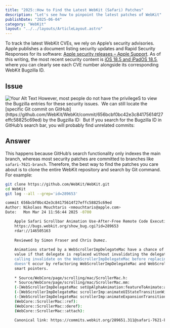```yaml
---
title: "2025::How to Find the Latest WebKit (Safari) Patches"
description: "Let's see how to pinpoint the latest patches of WebKit"
publishDate: "2025-06-04"
category: "WebKit"
layout: "../../layouts/ArticleLayout.astro"
---
```


To track the latest WebKit CVEs, we rely on Apple’s security advisories. Apple publishes a document listing security updates and Rapid Security Responses for its software: [Apple security releases – Apple Support](https://support.apple.com/en-us/100100). As of this writing, the most recent security content is [iOS 18.5 and iPadOS 18.5](https://support.apple.com/en-us/122404), where you can clearly see each CVE number alongside its corresponding WebKit Bugzilla ID.

## Issue

<Image src="./0.png" alt="Your Alt Text" />
However, most people do not have the privilegeS to view the Bugzilla entries for these security issues.
<Image src="./1.png" alt='' />
We can still locate the [specific Git commit on GitHub](https://github.com/WebKit/WebKit/commit/656bcbf0bc42e3c84175614f27effc58825c69ed) by the Bugzilla ID:
<Image src="./2.png" alt='' />
But If you search for the Bugzilla ID in GitHub’s search bar, you will probably find unrelated commits:
<Image src="./3.png" alt='' />

## Answer

This happens because GitHub’s search functionality only indexes the main branch, whereas most security patches are committed to branches like `safari-7621-branch`. Therefore, the best way to find the patches you care about is to clone the entire WebKit repository and search by Git command. For example:

```sh
git clone https://github.com/WebKit/WebKit.git
cd WebKit
git log --all --grep='id=289653'

commit 656bcbf0bc42e3c84175614f27effc58825c69ed
Author: Nikolaos Mouchtaris <nmouchtaris@apple.com>
Date:   Mon Mar 24 11:56:44 2025 -0700

    Apple Safari Scrollbar Animation Use-After-Free Remote Code Execution Vulnerability
    https://bugs.webkit.org/show_bug.cgi?id=289653
    rdar://146505163
    
    Reviewed by Simon Fraser and Chris Dumez.
    
    Animations started by a WebScrollerImpDelegateMac have a chance of using a stale ScrollerMac
    value if that delegate is replaced without invalidating the delegate's animations. Fix this by
    calling invalidate on the WebScrollerImpDelegateMac before replacing it. Ensure this type of issue
    doesn't occur by refactoring WebScrollerImpDelegateMac and WebScrollbarPartAnimationMac to use
    smart pointers.
    
    * Source/WebCore/page/scrolling/mac/ScrollerMac.h:
    * Source/WebCore/page/scrolling/mac/ScrollerMac.mm:
    (-[WebScrollerImpDelegateMac setUpAlphaAnimation:featureToAnimate:animateAlphaTo:duration:]):
    (-[WebScrollerImpDelegateMac scrollerImp:animateUIStateTransitionWithDuration:]):
    (-[WebScrollerImpDelegateMac scrollerImp:animateExpansionTransitionWithDuration:]):
    (WebCore::ScrollerMac::ref):
    (WebCore::ScrollerMac::deref):
    (WebCore::ScrollerMac::attach):
    
    Canonical link: https://commits.webkit.org/289651.311@safari-7621-branch
```